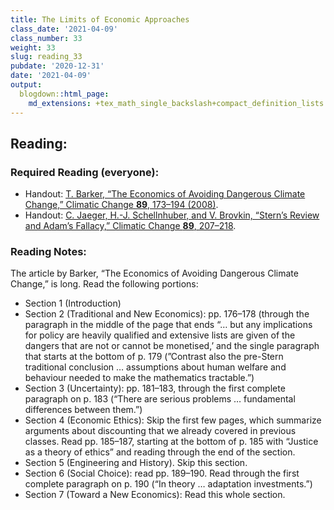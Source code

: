```yaml
---
title: The Limits of Economic Approaches
class_date: '2021-04-09'
class_number: 33
weight: 33
slug: reading_33
pubdate: '2020-12-31'
date: '2021-04-09'
output:
  blogdown::html_page:
    md_extensions: +tex_math_single_backslash+compact_definition_lists
---
```

## Reading:

### Required Reading (everyone):

* Handout: [T. Barker, "The Economics of Avoiding Dangerous Climate Change," Climatic Change **89**, 173--194 (2008)](https://link-springer-com.proxy.library.vanderbilt.edu/article/10.1007/s10584-008-9433-x){target="_blank"}.
* Handout: [C. Jaeger, H.-J. Schellnhuber, and V. Brovkin, "Stern's Review and Adam's Fallacy," Climatic Change **89**, 207--218](https://link-springer-com.proxy.library.vanderbilt.edu/content/pdf/10.1007%2Fs10584-008-9436-7.pdf){target="_blank"}.

### Reading Notes:

The article by Barker, "The Economics of Avoiding Dangerous Climate Change," is long. Read the following portions:

* Section 1 (Introduction)
* Section 2 (Traditional and New Economics): pp. 176--178 (through the paragraph in the middle of the page that ends "... but any implications for policy are heavily qualified and extensive lists are given of the dangers that are not or cannot be monetised,' and the single paragraph that starts at the bottom of p. 179 ("Contrast also the pre-Stern traditional conclusion ... assumptions about human welfare and behaviour needed to make the mathematics tractable.")
* Section 3 (Uncertainty): pp. 181--183, through the first complete paragraph on p. 183 ("There are serious problems ... fundamental differences between them.")
* Section 4 (Economic Ethics): Skip the first few pages, which summarize arguments about discounting that we already covered in previous classes. Read pp. 185--187, starting at the bottom of p. 185 with "Justice as a theory of ethics" and reading through the end of the section.
* Section 5 (Engineering and History). Skip this section.
* Section 6  (Social Choice): read pp. 189--190. Read through the first complete paragraph on p. 190 ("In theory ... adaptation investments.")
* Section 7 (Toward a New Economics): Read this whole section.
